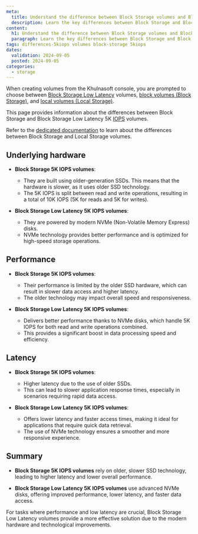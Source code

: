 ```yaml
---
meta:
  title: Understand the difference between Block Storage volumes and Block Storage Low Latency volumes
  description: Learn the key differences between Block Storage and Block Storage Low Latency 5K IOPS volumes to choose the optimal storage solution for your needs.
content:
  h1: Understand the difference between Block Storage volumes and Block Storage Low Latency volumes
  paragraph: Learn the key differences between Block Storage and Block Storage Low Latency 5K IOPS volumes to choose the optimal storage solution for your needs.
tags: differences-5kiops volumes block-storage 5kiops
dates:
  validation: 2024-09-05
  posted: 2024-09-05
categories:
  - storage
---
```


When creating volumes from the Khulnasoft console, you are prompted to choose between [Block Storage Low Latency](/storage/block/) volumes, [block volumes (Block Storage)](/compute/instances/concepts/#block-volumes), and [local volumes (Local Storage)](/compute/instances/concepts/#volumes).

This page provides information about the differences between Block Storage and Block Storage Low Latency 5K [IOPS](/storage/block/concepts/#iops) volumes.

Refer to the [dedicated documentation](/compute/instances/concepts/#volumes) to learn about the differences between Block Storage and Local Storage volumes.

## Underlying hardware

   - **Block Storage 5K IOPS volumes**:

     - They are built using older-generation SSDs. This means that the hardware is slower, as it uses older SSD technology.
     - The 5K IOPS is split between read and write operations, resulting in a total of 10K IOPS (5K for reads and 5K for writes).

   - **Block Storage Low Latency 5K IOPS volumes**:

     - They are powered by modern NVMe (Non-Volatile Memory Express) disks.
     - NVMe technology provides better performance and is optimized for high-speed storage operations.

## Performance

   - **Block Storage 5K IOPS volumes**:

     - Their performance is limited by the older SSD hardware, which can result in slower data access and higher latency.
     - The older technology may impact overall speed and responsiveness.

   - **Block Storage Low Latency 5K IOPS volumes**:

     - Delivers better performance thanks to NVMe disks, which handle 5K IOPS for both read and write operations combined.
     - This provides a significant boost in data processing speed and efficiency.

## Latency

   - **Block Storage 5K IOPS volumes**:

     - Higher latency due to the use of older SSDs.
     - This can lead to slower application response times, especially in scenarios requiring rapid data access.

   - **Block Storage Low Latency 5K IOPS volumes**:

     - Offers lower latency and faster access times, making it ideal for applications that require quick data retrieval.
     - The use of NVMe technology ensures a smoother and more responsive experience.


## Summary

- **Block Storage 5K IOPS volumes** rely on older, slower SSD technology, leading to higher latency and lower overall performance.

- **Block Storage Low Latency 5K IOPS volumes** use advanced NVMe disks, offering improved performance, lower latency, and faster data access.

For tasks where performance and low latency are crucial, Block Storage Low Latency volumes provide a more effective solution due to the modern hardware and technological improvements.